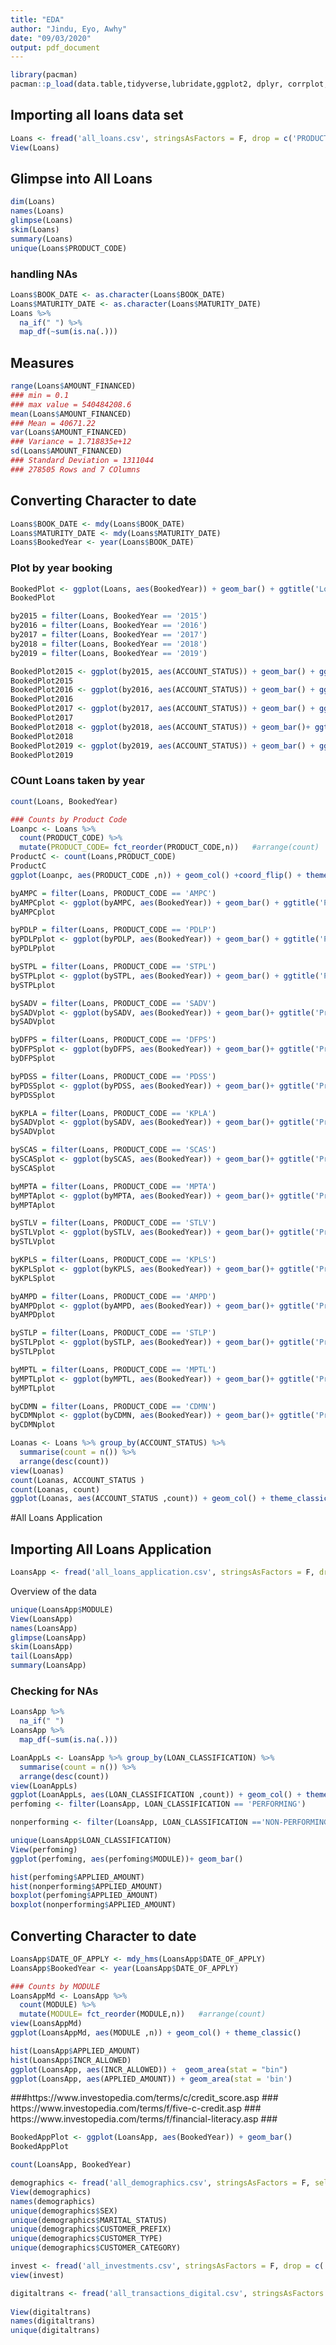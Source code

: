 ```yaml
---
title: "EDA"
author: "Jindu, Eyo, Awhy"
date: "09/03/2020"
output: pdf_document
---
```


```r
library(pacman)
pacman::p_load(data.table,tidyverse,lubridate,ggplot2, dplyr, corrplot, cowplot, purrr,skimr, stringr, forcats, reprex,magrittr)

```

## Importing **all loans** data set

```r
Loans <- fread('all_loans.csv', stringsAsFactors = F, drop = c('PRODUCT_NAME', 'LOAN_REF', 'CURRENCY'))
View(Loans)

```

## Glimpse into **All Loans**

```r
dim(Loans)
names(Loans)
glimpse(Loans)
skim(Loans)
summary(Loans)
unique(Loans$PRODUCT_CODE)

```

### handling NAs
```r
Loans$BOOK_DATE <- as.character(Loans$BOOK_DATE)
Loans$MATURITY_DATE <- as.character(Loans$MATURITY_DATE)
Loans %>% 
  na_if(" ") %>% 
  map_df(~sum(is.na(.)))

```
## Measures

```r

range(Loans$AMOUNT_FINANCED)  
### min = 0.1 
### max value = 540484208.6
mean(Loans$AMOUNT_FINANCED) 
### Mean = 40671.22
var(Loans$AMOUNT_FINANCED)
### Variance = 1.718835e+12
sd(Loans$AMOUNT_FINANCED)
### Standard Deviation = 1311044
### 278505 Rows and 7 COlumns

```

## Converting Character to date 

```r

Loans$BOOK_DATE <- mdy(Loans$BOOK_DATE)
Loans$MATURITY_DATE <- mdy(Loans$MATURITY_DATE)
Loans$BookedYear <- year(Loans$BOOK_DATE)

```

### Plot by year booking
```r
BookedPlot <- ggplot(Loans, aes(BookedYear)) + geom_bar() + ggtitle('Loans Booked Per year')
BookedPlot

by2015 = filter(Loans, BookedYear == '2015')
by2016 = filter(Loans, BookedYear == '2016')
by2017 = filter(Loans, BookedYear == '2017')
by2018 = filter(Loans, BookedYear == '2018')
by2019 = filter(Loans, BookedYear == '2019')

BookedPlot2015 <- ggplot(by2015, aes(ACCOUNT_STATUS)) + geom_bar() + ggtitle('Account Status in 2015')
BookedPlot2015
BookedPlot2016 <- ggplot(by2016, aes(ACCOUNT_STATUS)) + geom_bar() + ggtitle('Account Status in 2016')
BookedPlot2016
BookedPlot2017 <- ggplot(by2017, aes(ACCOUNT_STATUS)) + geom_bar() + ggtitle('Account Status in 2017')
BookedPlot2017
BookedPlot2018 <- ggplot(by2018, aes(ACCOUNT_STATUS)) + geom_bar()+ ggtitle('Account Status in 2018')
BookedPlot2018
BookedPlot2019 <- ggplot(by2019, aes(ACCOUNT_STATUS)) + geom_bar() + ggtitle('Account Status in 2019')
BookedPlot2019

```

### COunt Loans taken by year
```r
count(Loans, BookedYear)

```

```r
### Counts by Product Code
Loanpc <- Loans %>% 
  count(PRODUCT_CODE) %>% 
  mutate(PRODUCT_CODE= fct_reorder(PRODUCT_CODE,n))   #arrange(count)
ProductC <- count(Loans,PRODUCT_CODE)
ProductC
ggplot(Loanpc, aes(PRODUCT_CODE ,n)) + geom_col() +coord_flip() + theme_classic()

byAMPC = filter(Loans, PRODUCT_CODE == 'AMPC')
byAMPCplot <- ggplot(byAMPC, aes(BookedYear)) + geom_bar() + ggtitle('Product code (AMPC)')
byAMPCplot

byPDLP = filter(Loans, PRODUCT_CODE == 'PDLP')
byPDLPplot <- ggplot(byPDLP, aes(BookedYear)) + geom_bar() + ggtitle('Product code (PDLP)')
byPDLPplot

bySTPL = filter(Loans, PRODUCT_CODE == 'STPL')
bySTPLplot <- ggplot(bySTPL, aes(BookedYear)) + geom_bar() + ggtitle('Product code (STPL)')
bySTPLplot

bySADV = filter(Loans, PRODUCT_CODE == 'SADV')
bySADVplot <- ggplot(bySADV, aes(BookedYear)) + geom_bar()+ ggtitle('Product code (SADV)')
bySADVplot

byDFPS = filter(Loans, PRODUCT_CODE == 'DFPS')
byDFPSplot <- ggplot(byDFPS, aes(BookedYear)) + geom_bar()+ ggtitle('Product code (DFPS)')
byDFPSplot

byPDSS = filter(Loans, PRODUCT_CODE == 'PDSS')
byPDSSplot <- ggplot(byPDSS, aes(BookedYear)) + geom_bar()+ ggtitle('Product code (PDSS)')
byPDSSplot

byKPLA = filter(Loans, PRODUCT_CODE == 'KPLA')
bySADVplot <- ggplot(bySADV, aes(BookedYear)) + geom_bar()+ ggtitle('Product code (SADV)')
bySADVplot

bySCAS = filter(Loans, PRODUCT_CODE == 'SCAS')
bySCASplot <- ggplot(bySCAS, aes(BookedYear)) + geom_bar()+ ggtitle('Product code (SCAS)')
bySCASplot

byMPTA = filter(Loans, PRODUCT_CODE == 'MPTA')
byMPTAplot <- ggplot(byMPTA, aes(BookedYear)) + geom_bar()+ ggtitle('Product code (MPTA)')
byMPTAplot

bySTLV = filter(Loans, PRODUCT_CODE == 'STLV')
bySTLVplot <- ggplot(bySTLV, aes(BookedYear)) + geom_bar()+ ggtitle('Product code (STLV)')
bySTLVplot

byKPLS = filter(Loans, PRODUCT_CODE == 'KPLS')
byKPLSplot <- ggplot(byKPLS, aes(BookedYear)) + geom_bar()+ ggtitle('Product code (KPLS)')
byKPLSplot

byAMPD = filter(Loans, PRODUCT_CODE == 'AMPD')
byAMPDplot <- ggplot(byAMPD, aes(BookedYear)) + geom_bar()+ ggtitle('Product code (AMPD)')
byAMPDplot

bySTLP = filter(Loans, PRODUCT_CODE == 'STLP')
bySTLPplot <- ggplot(bySTLP, aes(BookedYear)) + geom_bar()+ ggtitle('Product code (STLP)')
bySTLPplot

byMPTL = filter(Loans, PRODUCT_CODE == 'MPTL')
byMPTLplot <- ggplot(byMPTL, aes(BookedYear)) + geom_bar()+ ggtitle('Product code (MPTL)')
byMPTLplot

byCDMN = filter(Loans, PRODUCT_CODE == 'CDMN')
byCDMNplot <- ggplot(byCDMN, aes(BookedYear)) + geom_bar()+ ggtitle('Product code (CDMN)')
byCDMNplot


```

```r
Loanas <- Loans %>% group_by(ACCOUNT_STATUS) %>% 
  summarise(count = n()) %>% 
  arrange(desc(count))
view(Loanas)
count(Loanas, ACCOUNT_STATUS )
count(Loanas, count)
ggplot(Loanas, aes(ACCOUNT_STATUS ,count)) + geom_col() + theme_classic()

```

<!-- ```{r} -->
<!-- Loanas %>% -->
<!-- split(.$ACCOUNT_STATUS) %>% -->
<!-- map(~ lm( ~ Petal.Length, data = .)) %>% -->
<!-- map(summary) %>% -->
<!-- map_dbl("r.squared") -->
<!-- View(iris) -->
<!-- ``` -->

#All Loans Application

## Importing All Loans Application
```r
LoansApp <- fread('all_loans_application.csv', stringsAsFactors = F, drop =c('OFFERID','APPLICATION_STATUS'))

```
Overview of the data
```r
unique(LoansApp$MODULE)
View(LoansApp)
names(LoansApp)
glimpse(LoansApp)
skim(LoansApp)
tail(LoansApp)
summary(LoansApp)
```
### Checking for NAs
```r
LoansApp %>% 
  na_if(" ")
LoansApp %>% 
  map_df(~sum(is.na(.)))
```

```r
LoanAppLs <- LoansApp %>% group_by(LOAN_CLASSIFICATION) %>% 
  summarise(count = n()) %>% 
  arrange(desc(count))
view(LoanAppLs)
ggplot(LoanAppLs, aes(LOAN_CLASSIFICATION ,count)) + geom_col() + theme_classic()
perfoming <- filter(LoansApp, LOAN_CLASSIFICATION == 'PERFORMING')

nonperforming <- filter(LoansApp, LOAN_CLASSIFICATION =='NON-PERFORMING')

unique(LoansApp$LOAN_CLASSIFICATION) 
View(perfoming)
ggplot(perfoming, aes(perfoming$MODULE))+ geom_bar()

hist(perfoming$APPLIED_AMOUNT)
hist(nonperforming$APPLIED_AMOUNT)
boxplot(perfoming$APPLIED_AMOUNT)
boxplot(nonperforming$APPLIED_AMOUNT)

```

## Converting Character to date 

```r

LoansApp$DATE_OF_APPLY <- mdy_hms(LoansApp$DATE_OF_APPLY)
LoansApp$BookedYear <- year(LoansApp$DATE_OF_APPLY)

```

```r
### Counts by MODULE
LoansAppMd <- LoansApp %>% 
  count(MODULE) %>% 
  mutate(MODULE= fct_reorder(MODULE,n))   #arrange(count)
view(LoansAppMd)
ggplot(LoansAppMd, aes(MODULE ,n)) + geom_col() + theme_classic()

```

```r
hist(LoansApp$APPLIED_AMOUNT)
hist(LoansApp$INCR_ALLOWED)
ggplot(LoansApp, aes(INCR_ALLOWED)) +  geom_area(stat = "bin")
ggplot(LoansApp, aes(APPLIED_AMOUNT)) + geom_area(stat = 'bin')

```

###https://www.investopedia.com/terms/c/credit_score.asp 
### https://www.investopedia.com/terms/f/five-c-credit.asp
### https://www.investopedia.com/terms/f/financial-literacy.asp
### 

```r
BookedAppPlot <- ggplot(LoansApp, aes(BookedYear)) + geom_bar()
BookedAppPlot

```
```r
count(LoansApp, BookedYear)
```

```r
demographics <- fread('all_demographics.csv', stringsAsFactors = F, select = c('CUSTOMER_UNIQUE_ID', 'CUSTOMER_TYPE', 'CUSTOMER_CATEGORY', 'CUSTOMER_PREFIX', 'LIAB_BR','CIF_CREATION_DATE','DATE_OF_BIRTH','SEX','MARITAL_STATUS'))
View(demographics)
names(demographics)
unique(demographics$SEX)
unique(demographics$MARITAL_STATUS)
unique(demographics$CUSTOMER_PREFIX)
unique(demographics$CUSTOMER_TYPE)
unique(demographics$CUSTOMER_CATEGORY)

```

```r
invest <- fread('all_investments.csv', stringsAsFactors = F, drop = c('CONTRACT_REF_NO'))
view(invest)
```

```r
digitaltrans <- fread('all_transactions_digital.csv', stringsAsFactors = F, drop = c("DRCR_IND","TRN_REF_NO","FCY_AMOUNT","EXCH_RATE"))
  
View(digitaltrans)
names(digitaltrans)
unique(digitaltrans)
```

```r

```

```r

```

```r

```

